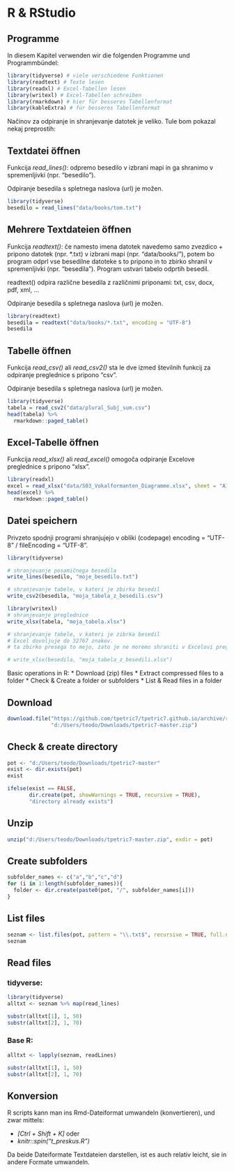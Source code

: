 # R & RStudio
## Programme

In diesem Kapitel verwenden wir die folgenden Programme und Programmbündel:

```r
library(tidyverse) # viele verschiedene Funktionen
library(readtext) # Texte lesen
library(readxl) # Excel-Tabellen lesen
library(writexl) # Excel-Tabellen schreiben
library(rmarkdown) # hier für besseres Tabellenformat
library(kableExtra) # für besseres Tabellenformat 
```

Načinov za odpiranje in shranjevanje datotek je veliko. Tule bom pokazal nekaj preprostih:


## Textdatei öffnen

Funkcija *read_lines()*: odpremo besedilo v izbrani mapi in ga shranimo v spremenljivki (npr. "besedilo").

Odpiranje besedila s spletnega naslova (url) je možen.

```r
library(tidyverse)
besedilo = read_lines("data/books/tom.txt")

```


## Mehrere Textdateien öffnen

Funkcija *readtext()*: če namesto imena datotek navedemo samo zvezdico + pripono datotek (npr. *.txt) v izbrani mapi (npr. "data/books/"), potem bo program odprl vse besedilne datoteke s to pripono in to zbirko shranil v spremenljivki (npr. "besedila"). Program ustvari tabelo odprtih besedil.

readtext() odpira različne besedila z različnimi priponami: txt, csv, docx, pdf, xml, ...

Odpiranje besedila s spletnega naslova (url) je možen.

```r
library(readtext)
besedila = readtext("data/books/*.txt", encoding = "UTF-8")
besedila

```


## Tabelle öffnen

Funkcija *read_csv()* ali *read_csv2()* sta le dve izmed številnih funkcij za odpiranje preglednice s pripono "csv". 

Odpiranje besedila s spletnega naslova (url) je možen.

```r
library(tidyverse)
tabela = read_csv2("data/plural_Subj_sum.csv")
head(tabela) %>% 
  rmarkdown::paged_table()

```


## Excel-Tabelle öffnen

Funkcija *read_xlsx()* ali *read_excel()* omogoča odpiranje Excelove preglednice s pripono "xlsx". 

```r
library(readxl)
excel = read_xlsx("data/S03_Vokalformanten_Diagramme.xlsx", sheet = "A1-4_alle")
head(excel) %>% 
  rmarkdown::paged_table()

```


## Datei speichern

Privzeto spodnji programi shranjujejo v obliki (codepage) encoding = "UTF-8" / fileEncoding = "UTF-8".

```r
library(tidyverse)

# shranjevanje posamičnega besedila
write_lines(besedilo, "moje_besedilo.txt")

# shranjevanje tabele, v kateri je zbirka besedil
write_csv2(besedila, "moja_tabela_z_besedili.csv")

library(writexl)
# shranjevanje preglednice
write_xlsx(tabela, "moja_tabela.xlsx")

# shranjevanje tabele, v kateri je zibrka besedil
# Excel dovoljuje do 32767 znakov.
# ta zbirko presega to mejo, zato je ne moremo shraniti v Excelovi preglednici

# write_xlsx(besedila, "moja_tabela_z_besedili.xlsx")

```

Basic operations in R:
* Download (zip) files
* Extract compressed files to a folder
* Check & Create a folder or subfolders
* List & Read files in a folder

## Download

```r
download.file("https://github.com/tpetric7/tpetric7.github.io/archive/refs/heads/main.zip",
              "d:/Users/teodo/Downloads/tpetric7-master.zip")
```

## Check & create directory

```r
pot <- "d:/Users/teodo/Downloads/tpetric7-master"
exist <- dir.exists(pot)
exist

```

```r
ifelse(exist == FALSE, 
       dir.create(pot, showWarnings = TRUE, recursive = TRUE), 
       "directory already exists")
```

## Unzip

```r
unzip("d:/Users/teodo/Downloads/tpetric7-master.zip", exdir = pot)
```


## Create subfolders

```r
subfolder_names <- c("a","b","c","d") 
for (i in 1:length(subfolder_names)){
  folder <- dir.create(paste0(pot, "/", subfolder_names[i]))
}

```

## List files

```r
seznam <- list.files(pot, pattern = "\\.txt$", recursive = TRUE, full.names = TRUE)
seznam

```

## Read files

### tidyverse:

```r
library(tidyverse)
alltxt <- seznam %>% map(read_lines)

substr(alltxt[1], 1, 50)
substr(alltxt[2], 1, 70)

```

### Base R:

```r
alltxt <- lapply(seznam, readLines)

substr(alltxt[1], 1, 50)
substr(alltxt[2], 1, 70)

```

## Konversion
R scripts kann man ins Rmd-Dateiformat umwandeln (konvertieren), und zwar mittels:

* *[Ctrl + Shift + K]* oder 
* *knitr::spin("t_preskus.R")*

Da beide Dateiformate Textdateien darstellen, ist es auch relativ leicht, sie in andere Formate umwandeln.
